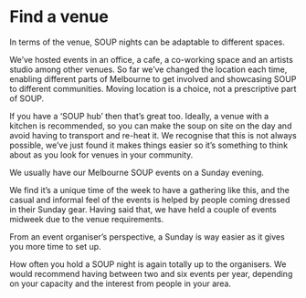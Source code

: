 # Find a venue

In terms of the venue, SOUP nights can be adaptable to different spaces.

We’ve hosted events in an office, a cafe, a co-working space and an artists studio among other venues. So far we’ve changed the location each time, enabling different parts of Melbourne to get involved and showcasing SOUP to different communities. Moving location is a choice, not a prescriptive part of SOUP.

If you have a ‘SOUP hub’ then that’s great too. Ideally, a venue with a kitchen is recommended, so you can make the soup on site on the day and avoid having to transport and re-heat it. We recognise that this is not always possible, we’ve just found it makes things easier so it’s something to think about as you look for venues in your community.

We usually have our Melbourne SOUP events on a Sunday evening.

We find it’s a unique time of the week to have a gathering like this, and the casual and informal feel of the events is helped by people coming dressed in their Sunday gear. Having said that, we have held a couple of events midweek due to the venue requirements. 

From an event organiser’s perspective, a Sunday is way easier as it gives you more time to set up.

How often you hold a SOUP night is again totally up to the organisers. We would recommend having between two and six events per year, depending on your capacity and the interest from people in your area.